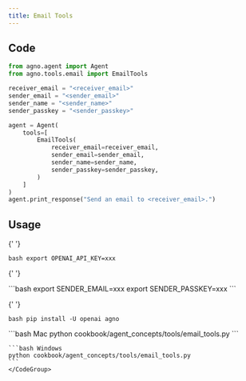 ```yaml
---
title: Email Tools
---
```


## Code

```python cookbook/agent_concepts/tools/email_tools.py
from agno.agent import Agent
from agno.tools.email import EmailTools

receiver_email = "<receiver_email>"
sender_email = "<sender_email>"
sender_name = "<sender_name>"
sender_passkey = "<sender_passkey>"

agent = Agent(
    tools=[
        EmailTools(
            receiver_email=receiver_email,
            sender_email=sender_email,
            sender_name=sender_name,
            sender_passkey=sender_passkey,
        )
    ]
)
agent.print_response("Send an email to <receiver_email>.")
```

## Usage

<Steps>
  <Snippet file="create-venv-step.mdx" />

{' '}

<Step title="Set your API key">```bash export OPENAI_API_KEY=xxx ```</Step>

{' '}

<Step title="Set your email credentials">
  ```bash export SENDER_EMAIL=xxx export SENDER_PASSKEY=xxx ```
</Step>

{' '}

<Step title="Install libraries">```bash pip install -U openai agno ```</Step>

  <Step title="Run Agent">
    <CodeGroup>
    ```bash Mac
    python cookbook/agent_concepts/tools/email_tools.py
    ```

    ```bash Windows
    python cookbook/agent_concepts/tools/email_tools.py
    ```
    </CodeGroup>

  </Step>
</Steps>
